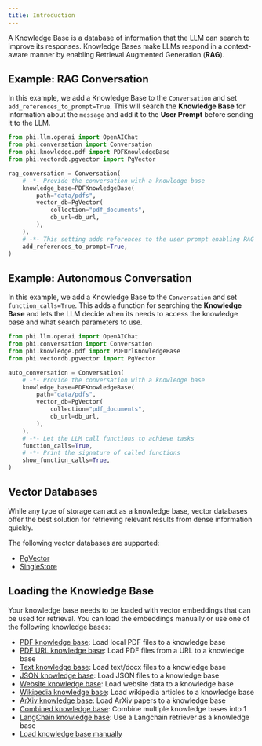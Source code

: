 ```yaml
---
title: Introduction
---
```


A Knowledge Base is a database of information that the LLM can search to improve its responses. Knowledge Bases make LLMs respond in a context-aware manner by enabling Retrieval Augmented Generation (**RAG**).

## Example: RAG Conversation

In this example, we add a Knowledge Base to the `Conversation` and set `add_references_to_prompt=True`. This will search the **Knowledge Base** for information about the `message` and add it to the **User Prompt** before sending it to the LLM.

```python rag_conversation.py
from phi.llm.openai import OpenAIChat
from phi.conversation import Conversation
from phi.knowledge.pdf import PDFKnowledgeBase
from phi.vectordb.pgvector import PgVector

rag_conversation = Conversation(
    # -*- Provide the conversation with a knowledge base
    knowledge_base=PDFKnowledgeBase(
        path="data/pdfs",
        vector_db=PgVector(
            collection="pdf_documents",
            db_url=db_url,
        ),
    ),
    # -*- This setting adds references to the user prompt enabling RAG
    add_references_to_prompt=True,
)
```

## Example: Autonomous Conversation

In this example, we add a Knowledge Base to the `Conversation` and set `function_calls=True`. This adds a function for searching the **Knowledge Base** and lets the LLM decide when its needs to access the knowledge base and what search parameters to use.

```python auto_conversation.py
from phi.llm.openai import OpenAIChat
from phi.conversation import Conversation
from phi.knowledge.pdf import PDFUrlKnowledgeBase
from phi.vectordb.pgvector import PgVector

auto_conversation = Conversation(
    # -*- Provide the conversation with a knowledge base
    knowledge_base=PDFKnowledgeBase(
        path="data/pdfs",
        vector_db=PgVector(
            collection="pdf_documents",
            db_url=db_url,
        ),
    ),
    # -*- Let the LLM call functions to achieve tasks
    function_calls=True,
    # -*- Print the signature of called functions
    show_function_calls=True,
)
```

## Vector Databases

While any type of storage can act as a knowledge base, vector databases offer the best solution for retrieving relevant results from dense information quickly.

The following vector databases are supported:

- [PgVector](/blocks/vectordb/pgvector)
- [SingleStore](/blocks/vectordb/singlestore)

## Loading the Knowledge Base

Your knowledge base needs to be loaded with vector embeddings that can be used for retrieval. You can load the embeddings manually or use one of the following knowledge bases:

- [PDF knowledge base](/blocks/kb/pdf): Load local PDF files to a knowledge base
- [PDF URL knowledge base](/blocks/kb/pdf-url): Load PDF files from a URL to a knowledge base
- [Text knowledge base](/blocks/kb/text): Load text/docx files to a knowledge base
- [JSON knowledge base](/blocks/kb/json): Load JSON files to a knowledge base
- [Website knowledge base](/blocks/kb/website): Load website data to a knowledge base
- [Wikipedia knowledge base](/blocks/kb/wikipedia): Load wikipedia articles to a knowledge base
- [ArXiv knowledge base](/blocks/kb/arxiv): Load ArXiv papers to a knowledge base
- [Combined knowledge base](/blocks/kb/combined): Combine multiple knowledge bases into 1
- [LangChain knowledge base](/blocks/kb/langchain): Use a Langchain retriever as a knowledge base
- [Load knowledge base manually](/blocks/kb/manual)
